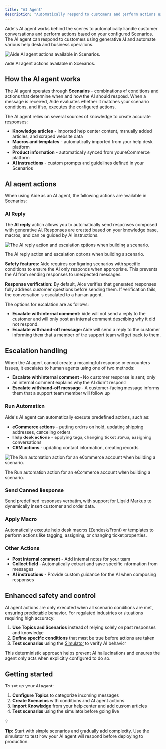 ```yaml
---
title: "AI Agent"
description: "Automatically respond to customers and perform actions using AI"
---
```


Aide's AI agent works behind the scenes to automatically handle customer conversations and perform actions based on your configured Scenarios. The AI agent can respond to customers using generative AI and automate various help desk and business operations.

![Aide AI agent actions available in Scenarios.](/images/image%2019.png)

Aide AI agent actions available in Scenarios.

## How the AI agent works

The AI agent operates through **Scenarios** - combinations of conditions and actions that determine when and how the AI should respond. When a message is received, Aide evaluates whether it matches your scenario conditions, and if so, executes the configured actions.

The AI agent relies on several sources of knowledge to create accurate responses:

- **Knowledge articles** - imported help center content, manually added articles, and scraped website data
- **Macros and templates** - automatically imported from your help desk platform
- **Product information** - automatically synced from your eCommerce platform
- **AI instructions** - custom prompts and guidelines defined in your Scenarios

## AI agent actions

When using Aide as an AI agent, the following actions are available in Scenarios:

### AI Reply

The **AI reply** action allows you to automatically send responses composed with generative AI. Responses are created based on your knowledge base, macros, and can be guided by AI instructions.

![The AI reply action and escalation options when building a scenario.](/images/image%2020.png)

The AI reply action and escalation options when building a scenario.

**Safety features:** Aide requires configuring scenarios with specific conditions to ensure the AI only responds when appropriate. This prevents the AI from sending responses to unexpected messages.

**Response verification:** By default, Aide verifies that generated responses fully address customer questions before sending them. If verification fails, the conversation is escalated to a human agent.

The options for escalation are as follows:

- **Escalate with internal comment:** Aide will not send a reply to the customer and will only post an internal comment describing why it did not respond.
- **Escalate with hand-off message:** Aide will send a reply to the customer informing them that a member of the support team will get back to them.

## Escalation handling

When the AI agent cannot create a meaningful response or encounters issues, it escalates to human agents using one of two methods:

- **Escalate with internal comment** - No customer response is sent; only an internal comment explains why the AI didn't respond
- **Escalate with hand-off message** - A customer-facing message informs them that a support team member will follow up

### Run Automation

Aide's AI agent can automatically execute predefined actions, such as:

- **eCommerce actions** - putting orders on hold, updating shipping addresses, canceling orders
- **Help desk actions** - applying tags, changing ticket status, assigning conversations
- **CRM actions** - updating contact information, creating records

![The Run automation action for an eCommerce account when building a scenario.](/images/image%2021.png)

The Run automation action for an eCommerce account when building a scenario.

### Send Canned Response

Send predefined responses verbatim, with support for Liquid Markup to dynamically insert customer and order data.

### Apply Macro

Automatically execute help desk macros (Zendesk/Front) or templates to perform actions like tagging, assigning, or changing ticket properties.

### Other Actions

- **Post internal comment** - Add internal notes for your team
- **Collect field** - Automatically extract and save specific information from messages
- **AI instructions** - Provide custom guidance for the AI when composing responses

## Enhanced safety and control

AI agent actions are only executed when all scenario conditions are met, ensuring predictable behavior. For regulated industries or situations requiring high accuracy:

1. **Use Topics and Scenarios** instead of relying solely on past responses and knowledge
2. **Define specific conditions** that must be true before actions are taken
3. **Test scenarios** using the [Simulator](https://my.aide.app/simulator) to verify AI behavior

This deterministic approach helps prevent AI hallucinations and ensures the agent only acts when explicitly configured to do so.

## Getting started

To set up your AI agent:

1. **Configure Topics** to categorize incoming messages
2. **Create Scenarios** with conditions and AI agent actions
3. **Import Knowledge** from your help center and add custom articles
4. **Test scenarios** using the simulator before going live

<aside>
💡

**Tip:** Start with simple scenarios and gradually add complexity. Use the simulator to test how your AI agent will respond before deploying to production.

</aside>
